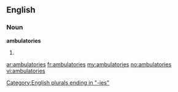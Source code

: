 ==English==

===Noun===
'''ambulatories'''

# {{plural of|[[ambulatory]]}}

[[Category:English plurals ending in "-ies"]]

[[ar:ambulatories]]
[[fr:ambulatories]]
[[my:ambulatories]]
[[no:ambulatories]]
[[vi:ambulatories]]